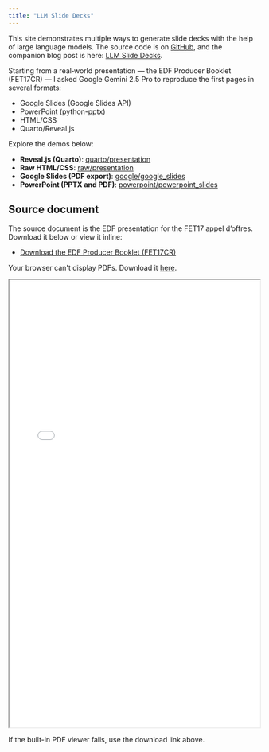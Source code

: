 ```yaml
---
title: "LLM Slide Decks"
---
```


This site demonstrates multiple ways to generate slide decks with the help of large language models. The source code is on [GitHub](https://github.com/nbrosse/llm-slide-deck), and the companion blog post is here: [LLM Slide Decks](https://nbrosse.github.io/llm-slides/llm-slides.html).

Starting from a real‑world presentation — the EDF Producer Booklet (FET17CR) — I asked Google Gemini 2.5 Pro to reproduce the first pages in several formats:

- Google Slides (Google Slides API)
- PowerPoint (python-pptx)
- HTML/CSS
- Quarto/Reveal.js

Explore the demos below:

- **Reveal.js (Quarto)**: [quarto/presentation](quarto/presentation.qmd)
- **Raw HTML/CSS**: [raw/presentation](raw/presentation.html)
- **Google Slides (PDF export)**: [google/google_slides](google/google_slides.qmd)
- **PowerPoint (PPTX and PDF)**: [powerpoint/powerpoint_slides](powerpoint/powerpoint_slides.qmd)

## Source document

The source document is the EDF presentation for the FET17 appel d'offres. Download it below or view it inline:

- [Download the EDF Producer Booklet (FET17CR)](livret_producteur_fet17cr_v1.1.pdf)

```{=html}
<object data="livret_producteur_fet17cr_v1.1.pdf" type="application/pdf" width="100%" height="900px">
  <p>Your browser can't display PDFs. Download it <a href="livret_producteur_fet17cr_v1.1.pdf">here</a>.</p>
  <iframe src="livret_producteur_fet17cr_v1.1.pdf" width="100%" height="900px"></iframe>
  <p>If the built-in PDF viewer fails, use the download link above.</p>
  </object>
```
